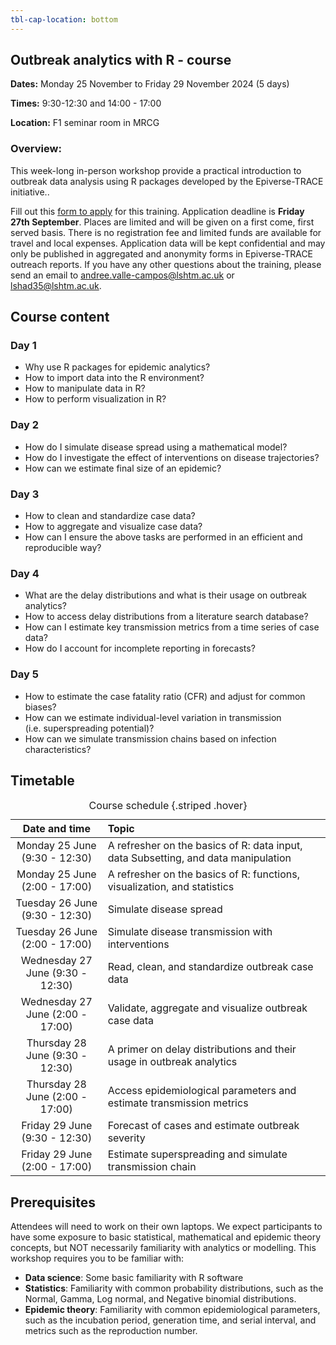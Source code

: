 ```yaml
---
tbl-cap-location: bottom
---
```


## Outbreak analytics with R - course {#pre-summit-training}

**Dates:** Monday 25 November to Friday 29 November 2024 (5 days)

**Times:** 9:30-12:30 and 14:00 - 17:00

**Location:** F1 seminar room in MRCG

### Overview:

This week-long in-person workshop provide a practical introduction to outbreak data analysis using R packages developed by the Epiverse-TRACE initiative..

Fill out this [form to apply](https://forms.office.com/Pages/DesignPageV2.aspx?subpage=design&token=09a01e121b9447dbbec65057eece25af&id=oaKtcild7U6xlPh0V3cUnuJi79dolFdJoZ1qVAcSQu9UMVNUTzdEWk9CNTJMNFZNQlM2UlQ4UDNHVi4u) for this training. Application deadline is **Friday 27th September**. Places are limited and will be given on a first come, first served basis. There is no registration fee and limited funds are available for travel and local expenses. Application data will be kept confidential and may only be published in aggregated and anonymity forms in Epiverse-TRACE outreach reports. If you have any other questions about the training, please send an email to [andree.valle-campos\@lshtm.ac.uk]() or [lshad35\@lshtm.ac.uk]().

## Course content

### Day 1

-   Why use R packages for epidemic analytics?
-   How to import data into the R environment?
-   How to manipulate data in R?
-   How to perform visualization in R?

### Day 2

-   How do I simulate disease spread using a mathematical model?
-   How do I investigate the effect of interventions on disease trajectories?
-   How can we estimate final size of an epidemic?

### Day 3

-   How to clean and standardize case data?
-   How to aggregate and visualize case data?
-   How can I ensure the above tasks are performed in an efficient and reproducible way?

### Day 4

-   What are the delay distributions and what is their usage on outbreak analytics?
-   How to access delay distributions from a literature search database?
-   How can I estimate key transmission metrics from a time series of case data?
-   How do I account for incomplete reporting in forecasts?

### Day 5

-   How to estimate the case fatality ratio (CFR) and adjust for common biases?
-   How can we estimate individual-level variation in transmission (i.e. superspreading potential)?
-   How can we simulate transmission chains based on infection characteristics?

## Timetable

|          Date and time           | Topic                                                                              |
|:-------------------:|:--------------------------------------------------|
|  Monday 25 June (9:30 - 12:30)   | A refresher on the basics of R: data input, data Subsetting, and data manipulation |
|  Monday 25 June (2:00 - 17:00)   | A refresher on the basics of R: functions, visualization, and statistics           |
|  Tuesday 26 June (9:30 - 12:30)  | Simulate disease spread                                                            |
|  Tuesday 26 June (2:00 - 17:00)  | Simulate disease transmission with interventions                                   |
| Wednesday 27 June (9:30 - 12:30) | Read, clean, and standardize outbreak case data                                    |
| Wednesday 27 June (2:00 - 17:00) | Validate, aggregate and visualize outbreak case data                               |
| Thursday 28 June (9:30 - 12:30)  | A primer on delay distributions and their usage in outbreak analytics              |
| Thursday 28 June (2:00 - 17:00)  | Access epidemiological parameters and estimate transmission metrics                |
|  Friday 29 June (9:30 - 12:30)   | Forecast of cases and estimate outbreak severity                                   |
|  Friday 29 June (2:00 - 17:00)   | Estimate superspreading and simulate transmission chain                            |

: Course schedule {.striped .hover}

## Prerequisites

Attendees will need to work on their own laptops. We expect participants to have some exposure to basic statistical, mathematical and epidemic theory concepts, but NOT necessarily familiarity with analytics or modelling. This workshop requires you to be familiar with:

-   **Data science**: Some basic familiarity with R software
-   **Statistics**: Familiarity with common probability distributions, such as the Normal, Gamma, Log normal, and Negative binomial distributions.
-   **Epidemic theory**: Familiarity with common epidemiological parameters, such as the incubation period, generation time, and serial interval, and metrics such as the reproduction number.

